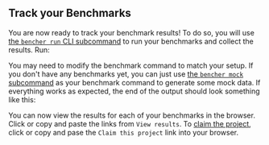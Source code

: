 
## Track your Benchmarks

You are now ready to track your benchmark results!
To do so, you will use [the `bencher run` CLI subcommand][bencher run]
to run your benchmarks and collect the results.
Run:

<BencherRun isConsole={false} />

You may need to modify the benchmark command to match your setup.
If you don't have any benchmarks yet, you can just use [the `bencher mock` subcommand][bencher mock] as your benchmark command to generate some mock data.
If everything works as expected, the end of the output should look something like this:

<BencherRunOutput />

You can now view the results for each of your benchmarks in the browser.
Click or copy and paste the links from `View results`.
To [claim the project][claim project], click or copy and pase the `Claim this project` link into your browser.

[bencher run]: /docs/explanation/bencher-run/
[bencher mock]: /docs/reference/bencher-metric-format/#bencher-mock
[claim project]: /docs/how-to/claim-project/
